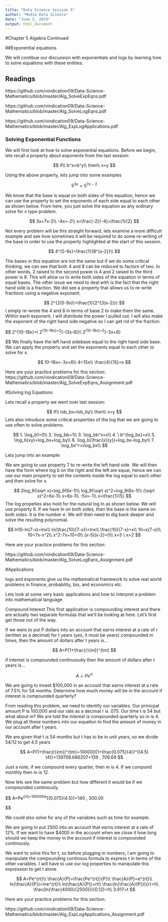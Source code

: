 ---
title: "Data Science Session 5"
author: "Media Data Science"
date: "June 5, 2019"
output: html_document
---

#Chapter 5 Algebra Continued

##Exponential equations 


We will contibue our discussion with exponentials and logs by learning how to solve equations with these entities. 

## Readings
https://github.com/vindication09/Data-Science-Mathematics/blob/master/Alg_SolveExpEqns.pdf

https://github.com/vindication09/Data-Science-Mathematics/blob/master/Alg_SolveLogEqns.pdf

https://github.com/vindication09/Data-Science-Mathematics/blob/master/Alg_ExpLogApplications.pdf


### Solving Exponential Functions 

We will first look at how to solve exponential equations. Before we begin, lets recall a property about exponents from the last session:

$$
if\\
b^x=b^y\\
then\\
x=y
$$

Using the above property, lets jump into some examples 

$$
5^{3x}=5^{7x-2}
$$

We know that the base is equal on both sides of this equation, hence we can use the property to set the exponents of each side equal to each other as shown below. From here, you just solve the equation as any ordinary solve for x type problem. 

$$
3x=7x-2\\
-4x=-2\\
x=\frac{-2}{-4}=\frac{1}{2}
$$

Not every problem will be this straight forward, lets examine a more difficult example and see how sometimes it will be required to do some re-writing of the base in order to use the property highlighted at the start of this session. 

$$
4^{5-9x}=\frac{1}{8^{x-2}}\\
$$

The bases in this equation are not the same but if we do some critical thinking, we can see that both 4 and 8 can be reduced to factors of two. In other words, 2 raised to the second power is 4 and 2 raised to the third power is 8. This will allow us to write both sides of the equation in terms of equal bases. The other issue we need to deal with is the fact that the right hand side is a fraction. We did see a property that allows us to re-write fractions using a negative exponent. 

$$
2^{2(5-9x)}=\frac{1}{2^{3(x-2)}}
$$
I simply re-wrote the 4 and 8 in terms of base 2 to make them the same. Within each exponent, I will distribute the power I pulled out. I will also make the exponent of the right hand side negative so I can get rid of the fraction. 

$$
2^{10-18x}=\frac{1}{2^{3x-6}}\\
2^{10-18x}=2^{-(3x-6)}\\
2^{10-18x}=2^{-3x+6}

$$
We finally have the left hand sidebase equal to the right hand side base. We can apply the property and set the exponents equal to each other to solve for x. 

$$
10-18x=-3x+6\\
4=15x\\
\frac{4}{15}=x
$$


Here are your practice problems for this section:
https://github.com/vindication09/Data-Science-Mathematics/blob/master/Alg_SolveExpEqns_Assignment.pdf


#Solving log Equations 

Lets recall a property we went over last session:

$$
if\\
lob_bx=lob_by\\
then\\
x=y
$$
Lets also introduce some critical properties of the log that we are going to use often to solve problems.

$$
1. \log_b1=0\\
2. \log_bb=1\\
3. \log_bb^x=x\\
4. \ b^{log_bx}=x\\
5. \log_b(xy)=log_bx+log_by\\
6. \log_b(\frac{x}{y})=log_bx-log_by\\
7. \log_bx^r=rlog_bx\\
$$

Lets jump into an example: 

We are going to use property 7 to re-write the left hand side. We will then have the form where log b on the right and the left are equal, hence we can use our main property to set the contents inside the log equal to each other and then solve for x. 

$$
2log_9(\sqrt x)=log_9(6x-1)\\
log_9(\sqrt x)^2=log_9(6x-1)\\
(\sqrt x)^2=6x-1\\
x=6x-1\\
-5x=-1\\
x=\frac{1}{5}
$$
The log propeties also hold for the natural log ln as shown below. We will use property 6. If we have ln on both sides, then the base is the same on both sides. It is the number e. We will then need to dig back deeper and solve the resulting polynomial. 

$$
ln10-ln(7-x)=lnx\\
ln(\frac{10}{7-x})=lnx\\
\frac{10}{7-x}=x\\
10=x(7-x)\\
10=7x-x^2\\
x^2-7x+10=0\\
(x-5)(x-2)=0\\
x=5 \ x=2
$$

Here are your practice problems for this section:

https://github.com/vindication09/Data-Science-Mathematics/blob/master/Alg_SolveLogEqns_Assignment.pdf


#Applications

logs and exponents give us the mathematical framework to solve real world problems in finance, probability, bio, and economics etc. 

Lets look at some very basic applications and how to interpret a problem into mathematical language

Compound Interest
This first application is compounding interest and there are actually two separate formulas that we’ll be looking at here. Let’s first get those out of the way.

If we were to put P dollars into an account that earns interest at a rate of r (written as a decimal) for t  years (yes, it must be years) compounded m times, then the amount of dollars after t years is...

$$
A=P(1+\frac{r}{m})^{tm}
$$

if interest is compounded continuously then the amount of dollars after t years is...

$$
A=Pe^{rt}
$$


We are going to invest $100,000 in an account that earns interest at a rate of 7.5% for 54 months. Determine how much money will be in the account if interest is compounded quarterly?

From reading this problem, we need to identify our variables. Our prinicpal amount P is 100,000 and our rate as a decimal r is .075. Our time t is 54 but what about m? We are told the interest is compounded quarterly so m is 4. We plug all these numbers into our equation to find the amount of money in our account after t years. 

We are given that t is 54 months but t has to be in unit years, so we divide 54/12 to get 4.5 years

$$
A=P(1+\frac{r}{m})^{tm}=100000(1+\frac{0.075}{4})^{(4.5)(4)}=139706.686207=139
,
706.69
$$

Just a note, if we compound every quarter, then m is 4. If we compund monthly then m is 12. 

Now lets see the same problem but how different it would be if we compounded continously. 

$$
A=Pe^{rt}=100000e^{(0.075)(4.5)}=140
,
300.00

$$

We could also solve for any of the variables such as time for example. 

We are going to put 2500 into an account that earns interest at a rate of 12%. If we want to have $4000 in the account when we close it how long should we keep the money in the account if interest is compounded continously. 

We want to solve this for t, so before plugging in numbers, I am going to manipulate the compounding continous formula to express t in terms of the other variables. I will have to use our log properties to manipulate this expression to get t alone. 

$$
A=Pe^{rt}\\
\frac{A}{P}=\frac{Pe^{rt}}{P}\\
\frac{A}{P}=e^{rt}\\
ln(\frac{A}{P})=lne^{rt}\\
ln(\frac{A}{P})=rt\\
\frac{ln(\frac{A}{P})}{r}=t\\
\frac{ln(\frac{4000}{2500})}{0.12}=t\\
3.917=t
$$



Here are your practice problems for this section:

https://github.com/vindication09/Data-Science-Mathematics/blob/master/Alg_ExpLogApplications_Assignment.pdf









